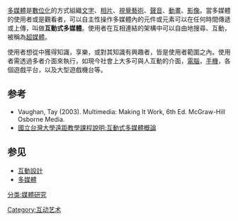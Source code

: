 [[多媒體|多媒體]]是[[數位化|數位化]]的方式組織[[文字|文字]]、[[相片|相片]]、[[視覺藝術|視覺藝術]]、[[聲音|聲音]]、[[動畫|動畫]]、[[影像|影像]]。當多媒體的使用者或是觀看者，可以自主性操作多媒體內的元件或元素可以在任何時間傳遞或上傳，叫做'''互動式多媒體'''。使用者在互相連結的架構中可以自由地搜尋、互動，被稱為[[超媒體|超媒體]]。

使用者想從中獲得知識，享樂，或對其知識有興趣者，皆是使用者範圍之內。使用者需透過多者介面來執行，如現今社會上大多可與人互動的介面，[[電腦|電腦]]，[[手機|手機]]，各個遊戲平台，以及大型遊戲機台等。

== 参考 ==
* Vaughan, Tay (2003). Multimedia: Making It Work, 6th Ed. McGraw-Hill Osborne Media.
* [https://web.archive.org/web/20070321033607/http://www.socialwork.com.hk/multimedia/wwwvc01.htm  國立台灣大學遠距教學課程說明:互動式多媒體概論]

== 参见 ==
* [[互動設計|互動設計]]
* [[多媒體|多媒體]]

[[分类:媒體研究|分类:媒體研究]]
[[Category:互动艺术|Category:互动艺术]]